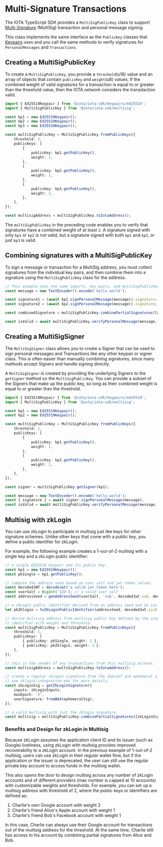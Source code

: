 # Multi-Signature Transactions

The IOTA TypeScript SDK provides a `MultiSigPublicKey` class to support
[Multi-Signature](../../../developer/cryptography/transaction-auth/multisig.mdx) (MultiSig)
transaction and personal message signing.

This class implements the same interface as the `PublicKey` classes that [Keypairs](./keypairs.mdx) uses
and you call the same methods to verify signatures for `PersonalMessages` and `Transactions`.

## Creating a MultiSigPublicKey

To create a `MultiSigPublicKey`, you provide a `threshold`(u16) value and an array of objects that
contain `publicKey` and `weight`(u8) values. If the combined weight of valid signatures for a
transaction is equal to or greater than the threshold value, then the IOTA network considers the
transdaction valid.

```typescript
import { Ed25519Keypair } from '@iota/iota-sdk/keypairs/ed25519';
import { MultiSigPublicKey } from '@iota/iota-sdk/multisig';

const kp1 = new Ed25519Keypair();
const kp2 = new Ed25519Keypair();
const kp3 = new Ed25519Keypair();

const multiSigPublicKey = MultiSigPublicKey.fromPublicKeys({
    threshold: 2,
    publicKeys: [
        {
            publicKey: kp1.getPublicKey(),
            weight: 1,
        },
        {
            publicKey: kp2.getPublicKey(),
            weight: 1,
        },
        {
            publicKey: kp3.getPublicKey(),
            weight: 2,
        },
    ],
});

const multisigAddress = multiSigPublicKey.toIotaAddress();
```

The `multiSigPublicKey` in the preceding code enables you to verify that signatures have a combined
weight of at least `2`. A signature signed with only `kp1` or `kp2` is not valid, but a signature
signed with both `kp1` and `kp2`, or just `kp3` is valid.

## Combining signatures with a MultiSigPublicKey

To sign a message or transaction for a MultiSig address, you must collect signatures from the
individual key pairs, and then combine them into a signature using the `MultiSigPublicKey` class for
the address.

```typescript
// This example uses the same imports, key pairs, and multiSigPublicKey from the previous example
const message = new TextEncoder().encode('hello world');

const signature1 = (await kp1.signPersonalMessage(message)).signature;
const signature2 = (await kp2.signPersonalMessage(message)).signature;

const combinedSignature = multiSigPublicKey.combinePartialSignatures([signature1, signature2]);

const isValid = await multiSigPublicKey.verifyPersonalMessage(message, combinedSignature);
```

## Creating a MultiSigSigner

The `MultiSigSigner` class allows you to create a Signer that can be used to sign personal messages
and Transactions like any other keypair or signer class. This is often easier than manually
combining signatures, since many methods accept Signers and handle signing directly.

A `MultiSigSigner` is created by providing the underlying Signers to the `getSigner` method on the
`MultiSigPublicKey`. You can provide a subset of the Signers that make up the public key, so long as
their combined weight is equal to or greater than the threshold.

```typescript
import { Ed25519Keypair } from '@iota/iota-sdk/keypairs/ed25519';
import { MultiSigPublicKey } from '@iota/iota-sdk/multisig';

const kp1 = new Ed25519Keypair();
const kp2 = new Ed25519Keypair();

const multiSigPublicKey = MultiSigPublicKey.fromPublicKeys({
    threshold: 1,
    publicKeys: [
        {
            publicKey: kp1.getPublicKey(),
            weight: 1,
        },
        {
            publicKey: kp2.getPublicKey(),
            weight: 1,
        },
    ],
});

const signer = multiSigPublicKey.getSigner(kp1);

const message = new TextEncoder().encode('hello world');
const { signature } = await signer.signPersonalMessage(message);
const isValid = await multiSigPublicKey.verifyPersonalMessage(message, signature);
```

## Multisig with zkLogin

You can use zkLogin to participate in multisig just like keys for other signature schemes. Unlike
other keys that come with a public key, you define a public identifier for zkLogin.

For example, the following example creates a 1-out-of-2 multisig with a single key and a zkLogin
public identifier:

```typescript
// a single Ed25519 keypair and its public key.
const kp1 = new Ed25519Keypair();
const pkSingle = kp1.getPublicKey();

// compute the address seed based on user salt and jwt token values.
const decodedJWT = decodeJwt('a valid jwt token here');
const userSalt = BigInt('123'); // a valid user salt
const addressSeed = genAddressSeed(userSalt, 'sub', decodedJwt.sub, decodedJwt.aud).toString();

// a zkLogin public identifier derived from an address seed and an iss string.
let pkZklogin = toZkLoginPublicIdentifier(addressSeed, decodedJwt.iss);

// derive multisig address from multisig public key defined by the single key and zkLogin public
// identifier with weight and threshold.
const multiSigPublicKey = MultiSigPublicKey.fromPublicKeys({
    threshold: 1,
    publicKeys: [
        { publicKey: pkSingle, weight: 1 },
        { publicKey: pkZklogin, weight: 1 },
    ],
});

// this is the sender of any transactions from this multisig account.
const multisigAddress = multiSigPublicKey.toIotaAddress();

// create a regular zklogin signature from the zkproof and ephemeral signature for zkLogin.
// see zklogin-integration.mdx for more details.
const zkLoginSig = getZkLoginSignature({
    inputs: zkLoginInputs,
    maxEpoch: '2',
    userSignature: fromB64(ephemeralSig),
});

// a valid multisig with just the zklogin signature.
const multisig = multiSigPublicKey.combinePartialSignatures([zkLoginSig]);
```

### Benefits and Design for zkLogin in Multisig

Because zkLogin assumes the application client ID and its issuer (such as Google) liveliness, using
zkLogin with multisig provides improved recoverability to a zkLogin account. In the previous example
of 1-out-of-2 multisig, users can use zkLogin in their regular wallet flow, but if the application
or the issuer is deprecated, the user can still use the regular private key account to access funds
in the multisig wallet.

This also opens the door to design multisig across any number of zkLogin accounts and of different
providers (max number is capped at 10 accounts) with customizable weights and thresholds. For
example, you can set up a multisig address with threshold of 2, where the public keys or identifiers
are defined as:

1. Charlie's own Google account with weight 2
2. Charlie's friend Alice's Apple account with weight 1
3. Charlie's friend Bob's Facebook account with weight 1

In this case, Charlie can always use their Google account for transactions out of the multisig
address for the threshold. At the same time, Charlie still has access to his account by combining
partial signatures from Alice and Bob.
